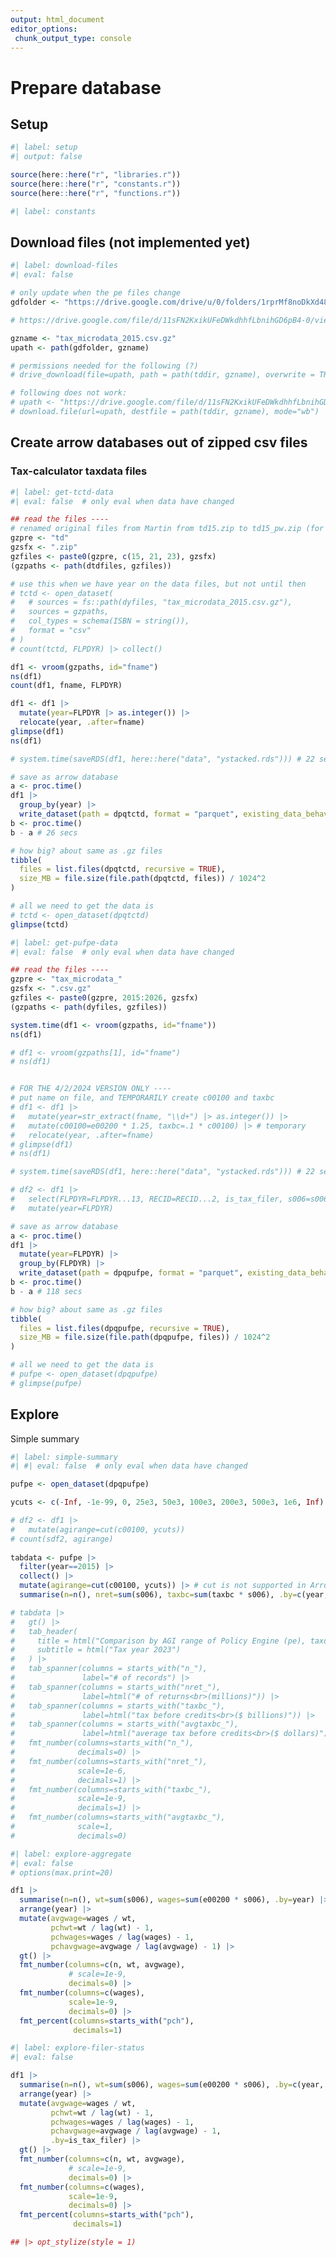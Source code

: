 ```yaml
---
output: html_document
editor_options: 
 chunk_output_type: console
---
```


# Prepare database

## Setup

```r
#| label: setup
#| output: false

source(here::here("r", "libraries.r"))
source(here::here("r", "constants.r"))
source(here::here("r", "functions.r"))

```

```{=html}
<!-- links


-->
```


```r
#| label: constants


```


## Download files (not implemented yet)

```r
#| label: download-files
#| eval: false

# only update when the pe files change
gdfolder <- "https://drive.google.com/drive/u/0/folders/1rprMf8noDkXd48OpwXCFBbFOpuyldaKZ"

# https://drive.google.com/file/d/11sFN2KxikUFeDWkdhhfLbnihGD6pB4-0/view?usp=drive_link

gzname <- "tax_microdata_2015.csv.gz"
upath <- path(gdfolder, gzname)

# permissions needed for the following (?)
# drive_download(file=upath, path = path(tddir, gzname), overwrite = TRUE)

# following does not work:
# upath <- "https://drive.google.com/file/d/11sFN2KxikUFeDWkdhhfLbnihGD6pB4-0/view?usp=drive_link"
# download.file(url=upath, destfile = path(tddir, gzname), mode="wb")

```


## Create arrow databases out of zipped csv files


### Tax-calculator taxdata files

```r
#| label: get-tctd-data
#| eval: false  # only eval when data have changed

## read the files ----
# renamed original files from Martin from td15.zip to td15_pw.zip (for password, etc.)
gzpre <- "td"
gzsfx <- ".zip"
gzfiles <- paste0(gzpre, c(15, 21, 23), gzsfx)
(gzpaths <- path(dtdfiles, gzfiles))

# use this when we have year on the data files, but not until then
# tctd <- open_dataset(
#   # sources = fs::path(dyfiles, "tax_microdata_2015.csv.gz"),
#   sources = gzpaths,
#   col_types = schema(ISBN = string()),
#   format = "csv"
# )
# count(tctd, FLPDYR) |> collect()

df1 <- vroom(gzpaths, id="fname")
ns(df1)
count(df1, fname, FLPDYR)

df1 <- df1 |> 
  mutate(year=FLPDYR |> as.integer()) |>
  relocate(year, .after=fname)
glimpse(df1)
ns(df1)

# system.time(saveRDS(df1, here::here("data", "ystacked.rds"))) # 22 secs

# save as arrow database
a <- proc.time()
df1 |>
  group_by(year) |>
  write_dataset(path = dpqtctd, format = "parquet", existing_data_behavior = "overwrite")
b <- proc.time()
b - a # 26 secs

# how big? about same as .gz files
tibble(
  files = list.files(dpqtctd, recursive = TRUE),
  size_MB = file.size(file.path(dpqtctd, files)) / 1024^2
)

# all we need to get the data is 
# tctd <- open_dataset(dpqtctd)
glimpse(tctd)


```


```r
#| label: get-pufpe-data
#| eval: false  # only eval when data have changed

## read the files ----
gzpre <- "tax_microdata_"
gzsfx <- ".csv.gz"
gzfiles <- paste0(gzpre, 2015:2026, gzsfx)
(gzpaths <- path(dyfiles, gzfiles))

system.time(df1 <- vroom(gzpaths, id="fname"))
ns(df1)

# df1 <- vroom(gzpaths[1], id="fname")
# ns(df1)


# FOR THE 4/2/2024 VERSION ONLY ----
# put name on file, and TEMPORARILY create c00100 and taxbc
# df1 <- df1 |> 
#   mutate(year=str_extract(fname, "\\d+") |> as.integer()) |> 
#   mutate(c00100=e00200 * 1.25, taxbc=.1 * c00100) |> # temporary
#   relocate(year, .after=fname)
# glimpse(df1)
# ns(df1)

# system.time(saveRDS(df1, here::here("data", "ystacked.rds"))) # 22 secs

# df2 <- df1 |> 
#   select(FLPDYR=FLPDYR...13, RECID=RECID...2, is_tax_filer, s006=s006...12, MARS=MARS...3, c00100, e00200=e00200...6, taxbc) |> 
#   mutate(year=FLPDYR)

# save as arrow database
a <- proc.time()
df1 |>
  mutate(year=FLPDYR) |> 
  group_by(FLPDYR) |>
  write_dataset(path = dpqpufpe, format = "parquet", existing_data_behavior = "overwrite")
b <- proc.time()
b - a # 118 secs

# how big? about same as .gz files
tibble(
  files = list.files(dpqpufpe, recursive = TRUE),
  size_MB = file.size(file.path(dpqpufpe, files)) / 1024^2
)

# all we need to get the data is 
# pufpe <- open_dataset(dpqpufpe)
# glimpse(pufpe)


```


## Explore

Simple summary

```r
#| label: simple-summary
#| #| eval: false  # only eval when data have changed

pufpe <- open_dataset(dpqpufpe)

ycuts <- c(-Inf, -1e-99, 0, 25e3, 50e3, 100e3, 200e3, 500e3, 1e6, Inf)

# df2 <- df1 |> 
#   mutate(agirange=cut(c00100, ycuts))
# count(sdf2, agirange)
  
tabdata <- pufpe |> 
  filter(year==2015) |> 
  collect() |> 
  mutate(agirange=cut(c00100, ycuts)) |> # cut is not supported in Arrow so do this after collect
  summarise(n=n(), nret=sum(s006), taxbc=sum(taxbc * s006), .by=c(year, agirange))

# tabdata |> 
#   gt() |> 
#   tab_header(
#     title = html("Comparison by AGI range of Policy Engine (pe), taxdata same variables (td), and taxdata all variables (tdall)"),
#     subtitle = html("Tax year 2023")
#   ) |>
#   tab_spanner(columns = starts_with("n_"),
#               label="# of records") |> 
#   tab_spanner(columns = starts_with("nret_"),
#               label=html("# of returns<br>(millions)")) |> 
#   tab_spanner(columns = starts_with("taxbc_"),
#               label=html("tax before credits<br>($ billions)")) |>   
#   tab_spanner(columns = starts_with("avgtaxbc_"),
#               label=html("average tax before credits<br>($ dollars)")) |> 
#   fmt_number(columns=starts_with("n_"),
#              decimals=0) |> 
#   fmt_number(columns=starts_with("nret_"),
#              scale=1e-6,
#              decimals=1) |> 
#   fmt_number(columns=starts_with("taxbc_"),
#              scale=1e-9,
#              decimals=1) |> 
#   fmt_number(columns=starts_with("avgtaxbc_"),
#              scale=1,
#              decimals=0) 
```


<!-- ### Simple totals by year -->

```r
#| label: explore-aggregate
#| eval: false
# options(max.print=20)

df1 |> 
  summarise(n=n(), wt=sum(s006), wages=sum(e00200 * s006), .by=year) |> 
  arrange(year) |> 
  mutate(avgwage=wages / wt,
         pchwt=wt / lag(wt) - 1,
         pchwages=wages / lag(wages) - 1,
         pchavgwage=avgwage / lag(avgwage) - 1) |> 
  gt() |> 
  fmt_number(columns=c(n, wt, avgwage),
             # scale=1e-9,
             decimals=0) |> 
  fmt_number(columns=c(wages),
             scale=1e-9,
             decimals=0) |> 
  fmt_percent(columns=starts_with("pch"),
              decimals=1)

```


<!-- ### Totals by year and filer status -->

```r
#| label: explore-filer-status
#| eval: false

df1 |> 
  summarise(n=n(), wt=sum(s006), wages=sum(e00200 * s006), .by=c(year, is_tax_filer)) |> 
  arrange(year) |> 
  mutate(avgwage=wages / wt,
         pchwt=wt / lag(wt) - 1,
         pchwages=wages / lag(wages) - 1,
         pchavgwage=avgwage / lag(avgwage) - 1,
         .by=is_tax_filer) |> 
  gt() |> 
  fmt_number(columns=c(n, wt, avgwage),
             # scale=1e-9,
             decimals=0) |> 
  fmt_number(columns=c(wages),
             scale=1e-9,
             decimals=0) |> 
  fmt_percent(columns=starts_with("pch"),
              decimals=1)

## |> opt_stylize(style = 1) 

```


